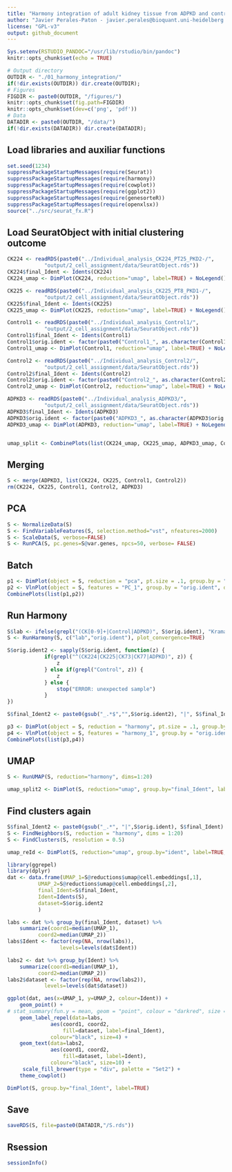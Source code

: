 ```yaml
---
title: "Harmony integration of adult kidney tissue from ADPKD and control samples- "
author: "Javier Perales-Paton - javier.perales@bioquant.uni-heidelberg.de"
license: "GPL-v3"
output: github_document
---
```


```r
Sys.setenv(RSTUDIO_PANDOC="/usr/lib/rstudio/bin/pandoc")
knitr::opts_chunk$set(echo = TRUE)

# Output directory
OUTDIR <- "./01_harmony_integration/"
if(!dir.exists(OUTDIR)) dir.create(OUTDIR);
# Figures
FIGDIR <- paste0(OUTDIR, "/figures/")
knitr::opts_chunk$set(fig.path=FIGDIR)
knitr::opts_chunk$set(dev=c('png', 'pdf'))
# Data
DATADIR <- paste0(OUTDIR, "/data/")
if(!dir.exists(DATADIR)) dir.create(DATADIR);
```

## Load libraries and auxiliar functions
```r
set.seed(1234)
suppressPackageStartupMessages(require(Seurat))
suppressPackageStartupMessages(require(harmony))
suppressPackageStartupMessages(require(cowplot))
suppressPackageStartupMessages(require(ggplot2))
suppressPackageStartupMessages(require(genesorteR))
suppressPackageStartupMessages(require(openxlsx))
source("../src/seurat_fx.R")
```

## Load SeuratObject with initial clustering outcome
```r
CK224 <- readRDS(paste0("../Individual_analysis_CK224_PT25_PKD2-/",
			"output/2_cell_assignment/data/SeuratObject.rds"))
CK224$final_Ident <- Idents(CK224)
CK224_umap <- DimPlot(CK224, reduction="umap", label=TRUE) + NoLegend() + ggtitle(Project(CK224))

CK225 <- readRDS(paste0("../Individual_analysis_CK225_PT8_PKD1-/",
			"output/2_cell_assignment/data/SeuratObject.rds"))
CK225$final_Ident <- Idents(CK225)
CK225_umap <- DimPlot(CK225, reduction="umap", label=TRUE) + NoLegend() + ggtitle(Project(CK225))

Control1 <- readRDS(paste0("../Individual_analysis_Control1/",
			"output/2_cell_assignment/data/SeuratObject.rds"))
Control1$final_Ident <- Idents(Control1)
Control1$orig.ident <- factor(paste0("Control1_", as.character(Control1$orig.ident)))
Control1_umap <- DimPlot(Control1, reduction="umap", label=TRUE) + NoLegend() + ggtitle(Project(Control1))

Control2 <- readRDS(paste0("../Individual_analysis_Control2/",
			"output/2_cell_assignment/data/SeuratObject.rds"))
Control2$final_Ident <- Idents(Control2)
Control2$orig.ident <- factor(paste0("Control2_", as.character(Control2$orig.ident)))
Control2_umap <- DimPlot(Control2, reduction="umap", label=TRUE) + NoLegend() + ggtitle(Project(Control2))

ADPKD3 <- readRDS(paste0("../Individual_analysis_ADPKD3/",
			"output/2_cell_assignment/data/SeuratObject.rds"))
ADPKD3$final_Ident <- Idents(ADPKD3)
ADPKD3$orig.ident <- factor(paste0("ADPKD3_", as.character(ADPKD3$orig.ident)))
ADPKD3_umap <- DimPlot(ADPKD3, reduction="umap", label=TRUE) + NoLegend() + ggtitle(Project(ADPKD3))


umap_split <- CombinePlots(list(CK224_umap, CK225_umap, ADPKD3_umap, Control1_umap, Control2_umap), ncol=3)
```

## Merging
```r
S <- merge(ADPKD3, list(CK224, CK225, Control1, Control2))
rm(CK224, CK225, Control1, Control2, ADPKD3)
```

## PCA
```r
S <- NormalizeData(S)
S <- FindVariableFeatures(S, selection.method="vst", nfeatures=2000)
S <- ScaleData(S, verbose=FALSE)
S <- RunPCA(S, pc.genes=S@var.genes, npcs=50, verbose= FALSE)
```

## Batch
```r
p1 <- DimPlot(object = S, reduction = "pca", pt.size = .1, group.by = "orig.ident", do.return = TRUE)
p2 <- VlnPlot(object = S, features = "PC_1", group.by = "orig.ident", do.return = TRUE, pt.size = .1)
CombinePlots(list(p1,p2))
```

## Run Harmony
```r
S$lab <- ifelse(grepl("(CK[0-9]+|Control|ADPKD)", S$orig.ident), "Kramann", "Other")
S <- RunHarmony(S, c("lab","orig.ident"), plot_convergence=TRUE)
```

```r
S$orig.ident2 <- sapply(S$orig.ident, function(z) {
			if(grepl("^(CK224|CK225|CK73|CK77|ADPKD)", z)) {
				z
			} else if(grepl("Control", z)) {
				z
			} else {
				stop("ERROR: unexpected sample")
			}
})

S$final_Ident2 <- paste0(gsub("_.*$","",S$orig.ident2), "|", S$final_Ident)
```

```r
p3 <- DimPlot(object = S, reduction = "harmony", pt.size = .1, group.by = "orig.ident", do.return = TRUE)
p4 <- VlnPlot(object = S, features = "harmony_1", group.by = "orig.ident", do.return = TRUE, pt.size = .1)
CombinePlots(list(p3,p4))
```

## UMAP
```r
S <- RunUMAP(S, reduction="harmony", dims=1:20)
```

```r
umap_split2 <- DimPlot(S, reduction="umap", group.by="final_Ident", label=TRUE, split.by="orig.ident2") + NoLegend()
```

## Find clusters again
```r
S$final_Ident2 <- paste0(gsub("_.*", "|",S$orig.ident), S$final_Ident)
S <- FindNeighbors(S, reduction = "harmony", dims = 1:20)
S <- FindClusters(S, resolution = 0.5)
```

```r
umap_reId <- DimPlot(S, reduction="umap", group.by="ident", label=TRUE, split.by="orig.ident2") + NoLegend()
```

```r
library(ggrepel)
library(dplyr)
dat <- data.frame(UMAP_1=S@reductions$umap@cell.embeddings[,1],
		  UMAP_2=S@reductions$umap@cell.embeddings[,2],
		  final_Ident=S$final_Ident,
		  Ident=Idents(S),
		  dataset=S$orig.ident2
		  )

labs <- dat %>% group_by(final_Ident, dataset) %>%
	summarize(coord1=median(UMAP_1),
		  coord2=median(UMAP_2))
labs$Ident <- factor(rep(NA, nrow(labs)),
				 levels=levels(dat$Ident))

labs2 <- dat %>% group_by(Ident) %>%
	summarize(coord1=median(UMAP_1),
		  coord2=median(UMAP_2))
labs2$dataset <- factor(rep(NA, nrow(labs2)),
			levels=levels(dat$dataset))

ggplot(dat, aes(x=UMAP_1, y=UMAP_2, colour=Ident)) + 
	geom_point() + 
# stat_summary(fun.y = mean, geom = "point", colour = "darkred", size = 5) +
 	geom_label_repel(data=labs, 
			  aes(coord1, coord2, 
			      fill=dataset, label=final_Ident), 
			  colour="black", size=4) +
	geom_text(data=labs2, 
			  aes(coord1, coord2, 
			      fill=dataset, label=Ident), 
			  colour="black", size=10) +
  	 scale_fill_brewer(type = "div", palette = "Set2") +
	theme_cowplot()

```

```r
DimPlot(S, group.by="final_Ident", label=TRUE)
```


## Save
```r
saveRDS(S, file=paste0(DATADIR,"/S.rds"))
```

## Rsession
```r
sessionInfo()
```

